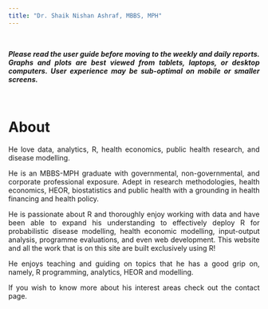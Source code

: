 ```yaml
---
title: "Dr. Shaik Nishan Ashraf, MBBS, MPH"
---
```

<style>
body {
text-align: justify}
</style>

\

***Please read the user guide before moving to the weekly and daily reports. Graphs and plots are best viewed from tablets, laptops, or desktop computers. User experience may be sub-optimal on mobile or smaller screens.***

\

# About
He love data, analytics, R, health economics, public health research, and disease modelling.

He is an MBBS-MPH graduate with governmental, non-governmental, and corporate professional exposure. Adept in research methodologies, health economics, HEOR, biostatistics and public health with a grounding in health financing and health policy.

He is passionate about R and thoroughly enjoy working with data and have been able to expand his understanding to effectively deploy R for probabilistic disease modelling, health economic modelling, input-output analysis, programme evaluations, and even web development. This website and all the work that is on this site are built exclusively using R!

He enjoys teaching and guiding on topics that he has a good grip on, namely, R programming, analytics, HEOR and modelling.

If you wish to know more about his interest areas check out the contact page.



